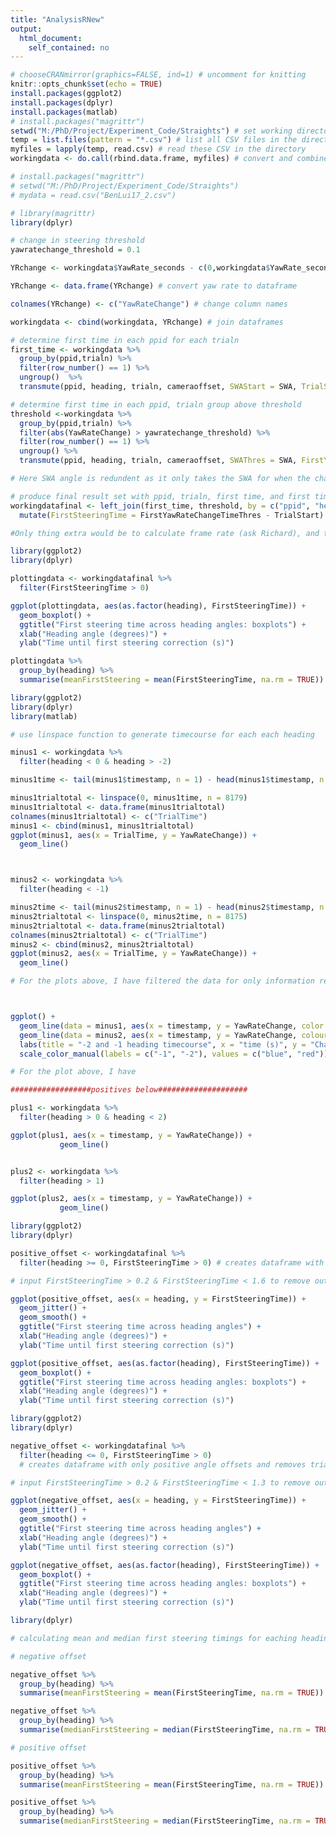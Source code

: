 ```yaml
---
title: "AnalysisRNew"
output: 
  html_document:
    self_contained: no
---
```


```r
# chooseCRANmirror(graphics=FALSE, ind=1) # uncomment for knitting
knitr::opts_chunk$set(echo = TRUE)
install.packages(ggplot2)
install.packages(dplyr)
install.packages(matlab)
# install.packages("magrittr")
setwd("M:/PhD/Project/Experiment_Code/Straights") # set working directory
temp = list.files(pattern = "*.csv") # list all CSV files in the directory
myfiles = lapply(temp, read.csv) # read these CSV in the directory
workingdata <- do.call(rbind.data.frame, myfiles) # convert and combine the CSV files into dataframe
```

```r

# install.packages("magrittr")
# setwd("M:/PhD/Project/Experiment_Code/Straights")
# mydata = read.csv("BenLui17_2.csv")

# library(magrittr)
library(dplyr)

# change in steering threshold
yawratechange_threshold = 0.1

YRchange <- workingdata$YawRate_seconds - c(0,workingdata$YawRate_seconds[-length(workingdata$YawRate_seconds)]) # calculating difference in yawrate

YRchange <- data.frame(YRchange) # convert yaw rate to dataframe

colnames(YRchange) <- c("YawRateChange") # change column names

workingdata <- cbind(workingdata, YRchange) # join dataframes

# determine first time in each ppid for each trialn
first_time <- workingdata %>%
  group_by(ppid,trialn) %>% 
  filter(row_number() == 1) %>% 
  ungroup()  %>% 
  transmute(ppid, heading, trialn, cameraoffset, SWAStart = SWA, TrialStart = timestamp, StartWorld_x = World_x, StartWorld_z = World_z, StartWorldYaw = WorldYaw, StartYawRate_seconds = YawRate_seconds, StartYawRateChange = YawRateChange) #use transmute to rename nwly computed variable (TrialStart) future join, ungroup first to allow for column rename of grouping variable

# determine first time in each ppid, trialn group above threshold 
threshold <-workingdata %>%
  group_by(ppid,trialn) %>%
  filter(abs(YawRateChange) > yawratechange_threshold) %>%
  filter(row_number() == 1) %>%
  ungroup() %>%
  transmute(ppid, heading, trialn, cameraoffset, SWAThres = SWA, FirstYawRateChangeTimeThres = timestamp, ThresWorld_x = World_x, ThresWorld_z = World_z, ThresWorldYaw = WorldYaw, ThresYawRate_seconds = YawRate_seconds, ThresYawRateChange = YawRateChange) #use transmute to rename for future join, ungroup first to allow for column rename of grouping variable

# Here SWA angle is redundent as it only takes the SWA for when the change in yaw rate is over the threshold... I'm interested in ThresYawRateChange (first change in yaw rate over threhsold) and FirstYawRateChangeTimeThres (first timestamp where yaw rate change is over threshold).

# produce final result set with ppid, trialn, first time, and first time above yaw rate change threshold
workingdatafinal <- left_join(first_time, threshold, by = c("ppid", "heading", "cameraoffset", "trialn")) %>%
  mutate(FirstSteeringTime = FirstYawRateChangeTimeThres - TrialStart) # calculate final result: first timestamp where change in yaw rate is over threshold minus starting trial timestamp

#Only thing extra would be to calculate frame rate (ask Richard), and then multiply by change in yaw rate to get yaw rate per second per second.

```

```r

library(ggplot2)
library(dplyr)

plottingdata <- workingdatafinal %>%
  filter(FirstSteeringTime > 0)

ggplot(plottingdata, aes(as.factor(heading), FirstSteeringTime)) +
  geom_boxplot() +
  ggtitle("First steering time across heading angles: boxplots") +
  xlab("Heading angle (degrees)") +
  ylab("Time until first steering correction (s)")

plottingdata %>%
  group_by(heading) %>%
  summarise(meanFirstSteering = mean(FirstSteeringTime, na.rm = TRUE))

```

```r

library(ggplot2)
library(dplyr)
library(matlab)

# use linspace function to generate timecourse for each each heading

minus1 <- workingdata %>%
  filter(heading < 0 & heading > -2)

minus1time <- tail(minus1$timestamp, n = 1) - head(minus1$timestamp, n = 1) # total time of -1 heading trials

minus1trialtotal <- linspace(0, minus1time, n = 8179)
minus1trialtotal <- data.frame(minus1trialtotal)
colnames(minus1trialtotal) <- c("TrialTime")
minus1 <- cbind(minus1, minus1trialtotal)
ggplot(minus1, aes(x = TrialTime, y = YawRateChange)) +
  geom_line()



minus2 <- workingdata %>%
  filter(heading < -1)

minus2time <- tail(minus2$timestamp, n = 1) - head(minus2$timestamp, n = 1) # total time of -2 heading trials
minus2trialtotal <- linspace(0, minus2time, n = 8175)
minus2trialtotal <- data.frame(minus2trialtotal)
colnames(minus2trialtotal) <- c("TrialTime")
minus2 <- cbind(minus2, minus2trialtotal)
ggplot(minus2, aes(x = TrialTime, y = YawRateChange)) +
  geom_line()

# For the plots above, I have filtered the data for only information relating to the -2 and -1 headings, substracted the first timestamp from the last timestamp to get the total trial in seconds. Then created a trial time column from 0 to the end trial in seconds over the number of data points for each trial. I have then plotted this trial time column against the yaw rate change column. 



ggplot() +
  geom_line(data = minus1, aes(x = timestamp, y = YawRateChange, color = "darkblue")) +
  geom_line(data = minus2, aes(x = timestamp, y = YawRateChange, colour = "red")) +
  labs(title = "-2 and -1 heading timecourse", x = "time (s)", y = "Change in yaw rate per second") +
  scale_color_manual(labels = c("-1", "-2"), values = c("blue", "red"))

# For the plot above, I have 

##################positives below####################

plus1 <- workingdata %>%
  filter(heading > 0 & heading < 2)

ggplot(plus1, aes(x = timestamp, y = YawRateChange)) +
           geom_line()


plus2 <- workingdata %>%
  filter(heading > 1)

ggplot(plus2, aes(x = timestamp, y = YawRateChange)) +
           geom_line()

```


```r

library(ggplot2)
library(dplyr)

positive_offset <- workingdatafinal %>%
  filter(heading >= 0, FirstSteeringTime > 0) # creates dataframe with only positive angle offsets and removes trials where SWA was already above threshold at the start of the time

# input FirstSteeringTime > 0.2 & FirstSteeringTime < 1.6 to remove outliers

ggplot(positive_offset, aes(x = heading, y = FirstSteeringTime)) +
  geom_jitter() +
  geom_smooth() +
  ggtitle("First steering time across heading angles") +
  xlab("Heading angle (degrees)") +
  ylab("Time until first steering correction (s)")

ggplot(positive_offset, aes(as.factor(heading), FirstSteeringTime)) +
  geom_boxplot() +
  ggtitle("First steering time across heading angles: boxplots") +
  xlab("Heading angle (degrees)") +
  ylab("Time until first steering correction (s)")

```

```r

library(ggplot2)
library(dplyr)

negative_offset <- workingdatafinal %>%
  filter(heading <= 0, FirstSteeringTime > 0)
  # creates dataframe with only positive angle offsets and removes trials where SWA was already above threshold at the start of the time

# input FirstSteeringTime > 0.2 & FirstSteeringTime < 1.3 to remove outliers

ggplot(negative_offset, aes(x = heading, y = FirstSteeringTime)) +
  geom_jitter() +
  geom_smooth() +
  ggtitle("First steering time across heading angles") +
  xlab("Heading angle (degrees)") +
  ylab("Time until first steering correction (s)")

ggplot(negative_offset, aes(as.factor(heading), FirstSteeringTime)) +
  geom_boxplot() +
  ggtitle("First steering time across heading angles: boxplots") +
  xlab("Heading angle (degrees)") +
  ylab("Time until first steering correction (s)")


```

```r

library(dplyr)

# calculating mean and median first steering timings for eaching heading offset

# negative offset

negative_offset %>%
  group_by(heading) %>%
  summarise(meanFirstSteering = mean(FirstSteeringTime, na.rm = TRUE))

negative_offset %>%
  group_by(heading) %>%
  summarise(medianFirstSteering = median(FirstSteeringTime, na.rm = TRUE))

# positive offset

positive_offset %>%
  group_by(heading) %>%
  summarise(meanFirstSteering = mean(FirstSteeringTime, na.rm = TRUE))

positive_offset %>%
  group_by(heading) %>%
  summarise(medianFirstSteering = median(FirstSteeringTime, na.rm = TRUE))

```



